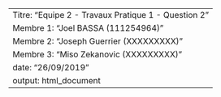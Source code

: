 ---
Titre: "Equipe 2 - Travaux Pratique 1 - Question 2"
Membre 1: "Joel BASSA (111254964)"
Membre 2: "Joseph Guerrier (XXXXXXXXX)"
Membre 3: "Miso Zekanovic (XXXXXXXXX)"
date: "26/09/2019"
output: html_document
---